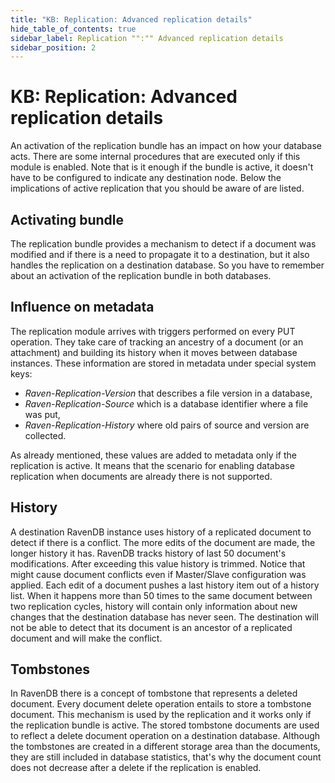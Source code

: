 ```yaml
---
title: "KB: Replication: Advanced replication details"
hide_table_of_contents: true
sidebar_label: Replication "":"" Advanced replication details
sidebar_position: 2
---
```



# KB: Replication: Advanced replication details

An activation of the replication bundle has an impact on how your database acts. There are some internal procedures that are executed only if this module is enabled. Note that is it enough if the bundle is active, it doesn't have to be configured to indicate any destination node. Below the implications of active replication that you should be aware of are listed.

## Activating bundle

The replication bundle provides a mechanism to detect if a document was modified and if there is a need to propagate it to a destination, but it also handles the replication on a destination database. So you have to remember about an activation of the replication bundle in both databases.

## Influence on metadata

The replication module arrives with triggers performed on every PUT operation. They take care of tracking an ancestry of a document (or an attachment) and building its history when it moves between database instances. These information are stored in metadata under special system keys:

* *Raven-Replication-Version* that describes a file version in a database,
* *Raven-Replication-Source* which is a database identifier where a file was put,
* *Raven-Replication-History* where old pairs of source and version are collected.

As already mentioned, these values are added to metadata only if the replication is active. It means that the scenario for enabling database replication when documents are already there is not supported.

## History

A destination RavenDB instance uses history of a replicated document to detect if there is a conflict. The more edits of the document are made, the longer history it has. RavenDB tracks history of last 50 document's modifications. After exceeding this value history is trimmed. Notice that might cause document conflicts even if Master/Slave configuration was applied. Each edit of a document pushes a last history item out of a history list. When it happens more than 50 times to the same document between two replication cycles, history will contain only information about new changes that the destination database has never seen. The destination will not be able to detect that its document is an ancestor of a replicated document and will make the conflict.

## Tombstones

In RavenDB there is a concept of tombstone that represents a deleted document. Every document delete operation entails to store a tombstone document. This mechanism is used by the replication and it works only if the replication bundle is active. The stored tombstone documents are used to reflect a delete document operation on a destination database. Although the tombstones are created in a different storage area than the documents, they are still included in database statistics, that's why the document count does not decrease after a delete if the replication is enabled.

